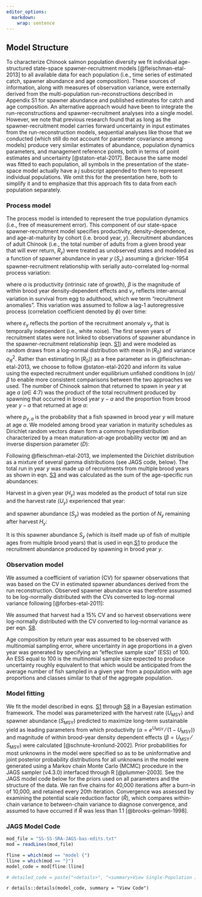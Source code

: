 ```yaml
---
editor_options: 
  markdown: 
    wrap: sentence
---
```


## Model Structure

To characterize Chinook salmon population diversity we fit individual age-structured state-space spawner-recruitment models [@fleischman-etal-2013] to all available data for each population (i.e., time series of estimated catch, spawner abundance and age composition).
These sources of information, along with measures of observation variance, were externally derived from the multi-population run-reconstructions described in Appendix S1 for spawner abundance and published estimates for catch and age composition.
An alternative approach would have been to integrate the run-reconstructions and spawner-recruitment analyses into a single model.
However, we note that previous research found that as long as the spawner-recruitment model carries forward uncertainty in input estimates from the run-reconstruction models, sequential analyses like those that we conducted (which still do not account for parameter covariance among models) produce very similar estimates of abundance, population dynamics parameters, and management reference points, both in terms of point estimates and uncertainty [@staton-etal-2017].
Because the same model was fitted to each population, all symbols in the presentation of the state-space model actually have a $j$ subscript appended to them to represent individual populations.
We omit this for the presentation here, both to simplify it and to emphasize that this approach fits to data from each population separately.

### Process model

The process model is intended to represent the true population dynamics (i.e., free of measurement error).
This component of our state-space spawner-recruitment model specifies productivity, density-dependence, and age-at-maturity by cohort (i.e. brood year, $y$).
Recruitment abundances of adult Chinook (i.e., the total number of adults from a given brood year that will ever return, $R_y$) were treated as unobserved states and modeled as a function of spawner abundance in year $y$ ($S_y$) assuming a @ricker-1954 spawner-recruitment relationship with serially auto-correlated log-normal process variation:

<a id="eq-ricker"></a>
\begin{equation}
\ln(R_y) = \ln(S_y) + \ln(\alpha) - \beta S_y + v_y
\tag{S1}
\end{equation}

where $\alpha$ is productivity (intrinsic rate of growth), $\beta$ is the magnitude of within brood year density-dependent effects and $v_y$ reflects inter-annual variation in survival from egg to adulthood, which we term "recruitment anomalies".
This variation was assumed to follow a lag-1 autoregressive process (correlation coefficient denoted by $\phi$) over time:

<a id="eq-residuals"></a>
\begin{equation}
\begin{aligned}
v_y &= \phi v_{y-1} + \varepsilon_y \\
\varepsilon_y &\sim \mathcal{N}(0, \sigma_R)
\end{aligned}
\tag{S2}
\end{equation}

where $\varepsilon_y$ reflects the portion of the recruitment anomaly $v_y$ that is temporally independent (i.e., white noise).
The first seven years of recruitment states were not linked to observations of spawner abundance in the spawner-recruitment relationship (eqn. [S1](#eq-ricker)) and were modeled as random draws from a log-normal distribution with mean $\ln(R_0)$ and variance $\sigma_R^2$.
Rather than estimating $\ln(R_0)$) as a free parameter as in @fleischman-etal-2013, we choose to follow @staton-etal-2020 and inform its value using the expected recruitment under equilibrium unfished conditions $\ln(\alpha)/\beta$ to enable more consistent comparisons between the two approaches we used.
The number of Chinook salmon that returned to spawn in year $y$ at age $a$ ($a \in$ 4:7) was the product of the total recruitment produced by spawning that occurred in brood year $y-a$ and the proportion from brood year $y-a$ that returned at age $a$:

<a id="eq-apportion-R"></a>
\begin{equation}
N_{y,a} = R_{y-a} p_{y-a,a}
\tag{S3}
\end{equation}

where $p_{y,a}$ is the probability that a fish spawned in brood year $y$ will mature at age $a$.
We modeled among brood year variation in maturity schedules as Dirichlet random vectors drawn form a common hyperdistribution characterized by a mean maturation-at-age probability vector ($\boldsymbol{\pi}$) and an inverse dispersion parameter ($D$):

<a id="eq-dirichlet"></a>
\begin{equation}
p_{y,a} \stackrel{\mathrm{iid}}{\sim} \mathcal{D}(\boldsymbol{\pi}D)
\tag{S4}
\end{equation}

Following @fleischman-etal-2013, we implemented the Dirichlet distribution as a mixture of several gamma distributions (see JAGS code, below). The total run in year $y$ was made up of recruitments from multiple brood years as shown in eqn. [S3](#eq-apportion-R) and was calculated as the sum of the age-specific run abundances:

<a id="eq-get-N-tot"></a>
\begin{equation}
N_{y} = \sum_{a=4}^{7} N_{y,a}
\tag{S5}
\end{equation}

Harvest in a given year ($H_y$) was modeled as the product of total run size and the harvest rate ($U_y$) experienced that year:

<a id="eq-harvest"></a>
\begin{equation}
H_y = N_y U_y
\tag{S6}
\end{equation}

and spawner abundance ($S_y$) was modeled as the portion of $N_y$ remaining after harvest $H_y$:

<a id="eq-get-S"></a>
\begin{equation}
S_y = N_y (1 - U_y)
\tag{S7}
\end{equation}

It is this spawner abundance $S_y$ (which is itself made up of fish of multiple ages from multiple brood years) that is used in eqn.[S1](#eq-ricker) to produce the recruitment abundance produced by spawning in brood year $y$.

### Observation model

We assumed a coefficient of variation (CV) for spawner observations that was based on the CV in estimated spawner abundances derived from the run reconstruction.
Observed spawner abundance was therefore assumed to be log-normally distributed with the CVs converted to log-normal variance following [@forbes-etal-2011]:

<a id="eq-get-sigma"></a>
\begin{equation}
\sigma^2_{o,y} = \ln\left(\mathrm{CV}_y^2 + 1\right)
\tag{S8}
\end{equation}

We assumed that harvest had a 15% CV and so harvest observations were log-normally distributed with the CV converted to log-normal variance as per eqn.
[S8](#eq-get-sigma).

Age composition by return year was assumed to be observed with multinomial sampling error, where uncertainty in age proportions in a given year was generated by specifying an "effective sample size" (ESS) of 100.
An ESS equal to 100 is the multinomial sample size expected to produce uncertainty roughly equivalent to that which would be anticipated from the average number of fish sampled in a given year from a population with age proportions and classes similar to that of the aggregate population.

### Model fitting

We fit the model described in eqns. [S1](#eq-ricker) through [S8](#eq:get-sigma) in a Bayesian estimation framework. The model was parameterized with the harvest rate ($U_{\mathrm{MSY}}$) and spawner abundance ($S_{\mathrm{MSY}}$) predicted to maximize long-term sustainable yield as leading parameters from which productivity ($\alpha = e^{U_{\mathrm{MSY}}}⁄(1-U_{\mathrm{MSY}})$) and magnitude of within brood-year density dependent effects ($\beta=U_{\mathrm{MSY}}⁄S_{\mathrm{MSY}}$) were calculated [@schnute-kronlund-2002]. Prior probabilities for most unknowns in the model were specified so as to be uninformative and joint posterior probability distributions for all unknowns in the model were generated using a Markov chain Monte Carlo (MCMC) procedure in the JAGS sampler (v4.3.0) interfaced through R [@plummer-2003]. See the JAGS model code below for the priors used on all parameters and the structure of the data. We ran five chains for 40,000 iterations after a burn-in of 10,000, and retained every 20th iteration. Convergence was assessed by examining the potential scale reduction factor ($\hat{R}$), which compares within-chain variance to between-chain variance to diagnose convergence, and assumed to have occurred if $\hat{R}$ was less than 1.1 [@brooks-gelman-1998].

### JAGS Model Code

```r
mod_file = "SS-SS-SRA-JAGS-bas-edits.txt"
mod = readLines(mod_file)

fline = which(mod == "model {")
lline = which(mod == "}")
model_code = mod[fline:lline]

# detailed_code = paste("<details>", "<summary>View Single-Population JAGS Code</summary>", model_code, "</details>", collapse = "\n")
```

`r details::details(model_code, summary = "View Code")`
